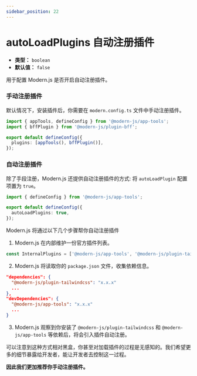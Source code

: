 ```yaml
---
sidebar_position: 22
---
```


# autoLoadPlugins 自动注册插件

- **类型：** `boolean`
- **默认值：** `false`

用于配置 Modern.js 是否开启自动注册插件。

### 手动注册插件

默认情况下，安装插件后，你需要在 `modern.config.ts` 文件中手动注册插件。

```ts title="modern.config.ts"
import { appTools, defineConfig } from '@modern-js/app-tools';
import { bffPlugin } from '@modern-js/plugin-bff';

export default defineConfig({
  plugins: [appTools(), bffPlugin()],
});
```

### 自动注册插件

除了手段注册，Modern.js 还提供自动注册插件的方式: 将 `autoLoadPlugin` 配置项置为 `true`。

```ts title="modern.config.ts"
import { defineConfig } from '@modern-js/app-tools';

export default defineConfig({
  autoLoadPlugins: true,
});
```

Modern.js 将通过以下几个步骤帮你自动注册插件

1. Modern.js 在内部维护一份官方插件列表。

```js
const InternalPlugins = ['@modern-js/app-tools', '@modern-js/plugin-tailwindcss', ...];
```

2. Modern.js 将读取你的 `package.json` 文件，收集依赖信息。

```json title="package.json"
"dependencies": {
  "@modern-js/plugin-tailwindcss": "x.x.x"
  ...
},
"devDependencies": {
  "@modern-js/app-tools": "x.x.x"
  ...
}
```

3. Modern.js 观察到你安装了 `@modern-js/plugin-tailwindcss` 和 `@modern-js/app-tools` 等依赖后，将会引入插件自动注册。

可以注意到这种方式相对黑盒，你甚至对加载插件的过程是无感知的。我们希望更多的细节暴露给开发者，能让开发者去控制这一过程。

**因此我们更加推荐你手动注册插件。**

